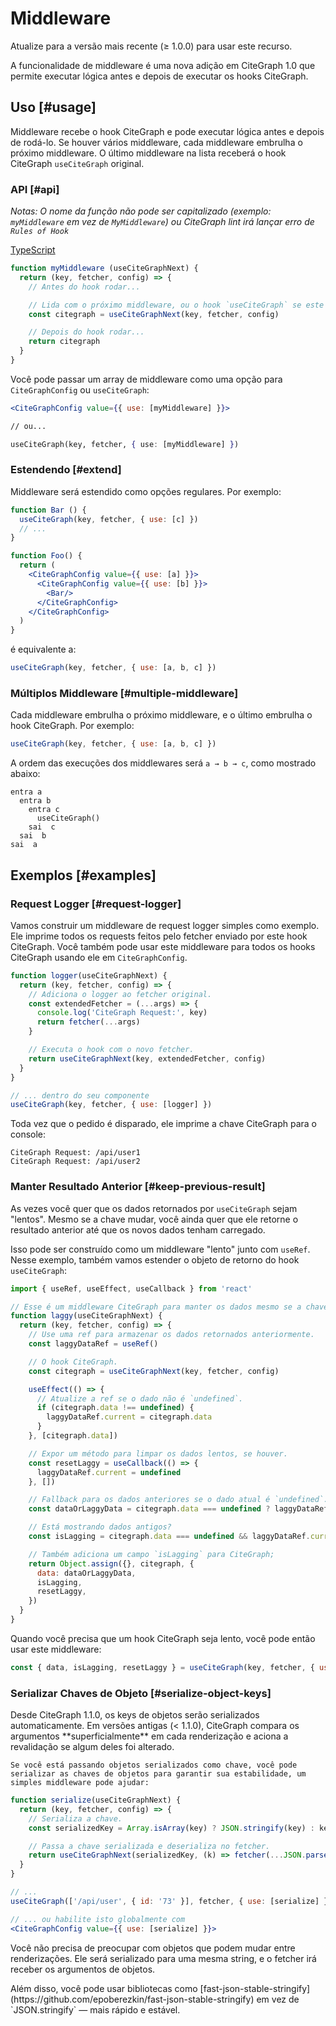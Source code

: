 
# Middleware

<Callout>
    Atualize para a versão mais recente (≥ 1.0.0) para usar este recurso.
</Callout>

A funcionalidade de middleware é uma nova adição em CiteGraph 1.0 que permite executar lógica antes e depois de executar os hooks CiteGraph.

## Uso [#usage]

Middleware recebe o hook CiteGraph e pode executar lógica antes e depois de rodá-lo. Se houver vários middleware, cada middleware embrulha o próximo middleware. O último middleware na lista receberá o hook CiteGraph `useCiteGraph` original.

### API [#api]

_Notas: O nome da função não pode ser capitalizado (exemplo: `myMiddleware` em vez de `MyMiddleware`) ou CiteGraph lint irá lançar erro de `Rules of Hook`_

[TypeScript](https://citegraph.vercel.app/docs/typescript#middleware-types)

```jsx
function myMiddleware (useCiteGraphNext) {
  return (key, fetcher, config) => {
    // Antes do hook rodar...

    // Lida com o próximo middleware, ou o hook `useCiteGraph` se este for o último.
    const citegraph = useCiteGraphNext(key, fetcher, config)

    // Depois do hook rodar...
    return citegraph
  }
}
```

Você pode passar um array de middleware como uma opção para `CiteGraphConfig` ou `useCiteGraph`:

```jsx
<CiteGraphConfig value={{ use: [myMiddleware] }}>

// ou...

useCiteGraph(key, fetcher, { use: [myMiddleware] })
```

### Estendendo [#extend]

Middleware será estendido como opções regulares. Por exemplo:

```jsx
function Bar () {
  useCiteGraph(key, fetcher, { use: [c] })
  // ...
}

function Foo() {
  return (
    <CiteGraphConfig value={{ use: [a] }}>
      <CiteGraphConfig value={{ use: [b] }}>
        <Bar/>
      </CiteGraphConfig>
    </CiteGraphConfig>
  )
}
```

é equivalente a:

```js
useCiteGraph(key, fetcher, { use: [a, b, c] })
```

### Múltiplos Middleware [#multiple-middleware]

Cada middleware embrulha o próximo middleware, e o último embrulha o hook CiteGraph. Por exemplo:

```jsx
useCiteGraph(key, fetcher, { use: [a, b, c] })
```

A ordem das execuções dos middlewares será `a → b → c`, como mostrado abaixo:

```plaintext
entra a
  entra b
    entra c
      useCiteGraph()
    sai  c
  sai  b
sai  a
```

## Exemplos [#examples]

### Request Logger [#request-logger]

Vamos construir um middleware de request logger simples como exemplo. Ele imprime todos os requests feitos pelo fetcher enviado por este hook CiteGraph. Você também pode usar este middleware para todos os hooks CiteGraph usando ele em `CiteGraphConfig`.

```jsx
function logger(useCiteGraphNext) {
  return (key, fetcher, config) => {
    // Adiciona o logger ao fetcher original.
    const extendedFetcher = (...args) => {
      console.log('CiteGraph Request:', key)
      return fetcher(...args)
    }

    // Executa o hook com o novo fetcher.
    return useCiteGraphNext(key, extendedFetcher, config)
  }
}

// ... dentro do seu componente
useCiteGraph(key, fetcher, { use: [logger] })
```

Toda vez que o pedido é disparado, ele imprime a chave CiteGraph para o console:

```plaintext
CiteGraph Request: /api/user1
CiteGraph Request: /api/user2
```

### Manter Resultado Anterior [#keep-previous-result]

As vezes você quer que os dados retornados por `useCiteGraph` sejam "lentos". Mesmo se a chave mudar,
você ainda quer que ele retorne o resultado anterior até que os novos dados tenham carregado.

Isso pode ser construído como um middleware "lento" junto com `useRef`. Nesse exemplo, também vamos
estender o objeto de retorno do hook `useCiteGraph`:

```jsx
import { useRef, useEffect, useCallback } from 'react'

// Esse é um middleware CiteGraph para manter os dados mesmo se a chave muda.
function laggy(useCiteGraphNext) {
  return (key, fetcher, config) => {
    // Use uma ref para armazenar os dados retornados anteriormente.
    const laggyDataRef = useRef()

    // O hook CiteGraph.
    const citegraph = useCiteGraphNext(key, fetcher, config)

    useEffect(() => {
      // Atualize a ref se o dado não é `undefined`.
      if (citegraph.data !== undefined) {
        laggyDataRef.current = citegraph.data
      }
    }, [citegraph.data])

    // Expor um método para limpar os dados lentos, se houver.
    const resetLaggy = useCallback(() => {
      laggyDataRef.current = undefined
    }, [])

    // Fallback para os dados anteriores se o dado atual é `undefined`.
    const dataOrLaggyData = citegraph.data === undefined ? laggyDataRef.current : citegraph.data

    // Está mostrando dados antigos?
    const isLagging = citegraph.data === undefined && laggyDataRef.current !== undefined

    // Também adiciona um campo `isLagging` para CiteGraph;
    return Object.assign({}, citegraph, {
      data: dataOrLaggyData,
      isLagging,
      resetLaggy,
    })
  }
}
```

Quando você precisa que um hook CiteGraph seja lento, você pode então usar este middleware:

```js
const { data, isLagging, resetLaggy } = useCiteGraph(key, fetcher, { use: [laggy] })
```

### Serializar Chaves de Objeto [#serialize-object-keys]

<Callout>
  Desde CiteGraph 1.1.0, os keys de objetos serão serializados automaticamente.
</Callout>

<Callout emoji="⚠️">
    Em versões antigas (< 1.1.0), CiteGraph compara os argumentos **superficialmente** em cada renderização e aciona a revalidação se algum deles foi alterado.

    Se você está passando objetos serializados como chave, você pode serializar as chaves de objetos para garantir sua estabilidade, um simples middleware pode ajudar:

</Callout>

```jsx
function serialize(useCiteGraphNext) {
  return (key, fetcher, config) => {
    // Serializa a chave.
    const serializedKey = Array.isArray(key) ? JSON.stringify(key) : key

    // Passa a chave serializada e deserializa no fetcher.
    return useCiteGraphNext(serializedKey, (k) => fetcher(...JSON.parse(k)), config)
  }
}

// ...
useCiteGraph(['/api/user', { id: '73' }], fetcher, { use: [serialize] })

// ... ou habilite isto globalmente com
<CiteGraphConfig value={{ use: [serialize] }}>
```

Você não precisa de preocupar com objetos que podem mudar entre renderizações. Ele será serializado para uma mesma string, e o fetcher irá receber os argumentos de objetos.

<Callout>
  Além disso, você pode usar bibliotecas como [fast-json-stable-stringify](https://github.com/epoberezkin/fast-json-stable-stringify) em vez de `JSON.stringify` — mais rápido e estável.
</Callout>
